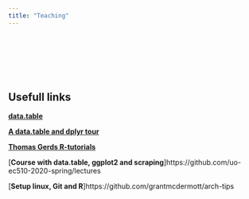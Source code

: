 ```yaml
---
title: "Teaching"
---
```


<br><br><br><br><br>  

## Usefull links  
  
[**data.table**](https://rdatatable.gitlab.io/data.table/)  
  
[**A data.table and dplyr tour**](https://atrebas.github.io/post/2019-03-03-datatable-dplyr/)  

[**Thomas Gerds R-tutorials**](https://publicifsv.sund.ku.dk/~tag/Teaching/share/R-tutorials/index.html)

[**Course with data.table, ggplot2 and scraping**]https://github.com/uo-ec510-2020-spring/lectures

[**Setup linux, Git and R**]https://github.com/grantmcdermott/arch-tips

<br><br><br><br><br>  






